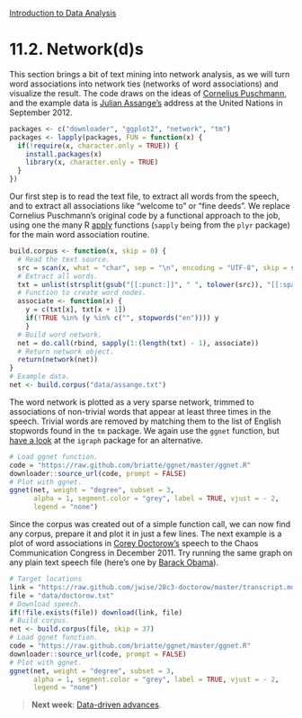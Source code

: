 <style>@import url(style.css);</style>
[Introduction to Data Analysis](index.html "Course index")

# 11.2. Network(d)s

This section brings a bit of text mining into network analysis, as we will turn word associations into network ties (networks of word associations) and visualize the result. The code draws on the ideas of [Cornelius Puschmann][ynada], and the example data is [Julian Assange's][assange] address at the United Nations in September 2012.

[assange]: http://wikileaks.org/Transcript-of-Julian-Assange.html
[ynada]: http://blog.ynada.com/303

```r
packages <- c("downloader", "ggplot2", "network", "tm")
packages <- lapply(packages, FUN = function(x) {
  if(!require(x, character.only = TRUE)) {
    install.packages(x)
    library(x, character.only = TRUE)
  }
})
```

Our first step is to read the text file, to extract all words from the speech, and to extract all associations like "welcome to" or "fine deeds". We replace Cornelius Puschmann's original code by a functional approach to the job, using one the many R [apply][bh-apply] functions (`sapply` being from the `plyr` package) for the main word association routine.

[032]: 032_iteration.html
[bh-apply]: http://badhessian.org/loops-matrices-and-apply-functions/

```r
build.corpus <- function(x, skip = 0) {
  # Read the text source.
  src = scan(x, what = "char", sep = "\n", encoding = "UTF-8", skip = skip)
  # Extract all words.
  txt = unlist(strsplit(gsub("[[:punct:]]", " ", tolower(src)), "[[:space:]]+"))
  # Function to create word nodes.
  associate <- function(x) {
    y = c(txt[x], txt[x + 1])
    if(!TRUE %in% (y %in% c("", stopwords("en")))) y
    }
  # Build word network.
  net = do.call(rbind, sapply(1:(length(txt) - 1), associate))
  # Return network object.
  return(network(net))
}
# Example data.
net <- build.corpus("data/assange.txt")
```

The word network is plotted as a very sparse network, trimmed to associations of non-trivial words that appear at least three times in the speech. Trivial words are removed by matching them to the list of English stopwords found in the `tm` package. We again use the `ggnet` function, but [have a look][rdm-igraph] at the `igraph` package for an alternative.

[rdm-igraph]: http://rdatamining.wordpress.com/2012/05/17/an-example-of-social-network-analysis-with-r-using-package-igraph/

```r
# Load ggnet function.
code = "https://raw.github.com/briatte/ggnet/master/ggnet.R"
downloader::source_url(code, prompt = FALSE)
# Plot with ggnet.
ggnet(net, weight = "degree", subset = 3,
      alpha = 1, segment.color = "grey", label = TRUE, vjust = - 2,
      legend = "none")
```

Since the corpus was created out of a simple function call, we can now find any corpus, prepare it and plot it in just a few lines. The next example is a plot of word associations in [Corey Doctorow's][gh-doctorow] speech to the Chaos Communication Congress in December 2011. Try running the same graph on any plain text speech file (here's one by [Barack Obama][bo]).

[gh-doctorow]: https://github.com/jwise/28c3-doctorow/blob/master/transcript.md
[bo]: http://librarian.net/dnc/speeches/obama.txt

```r
# Target locations
link = "https://raw.github.com/jwise/28c3-doctorow/master/transcript.md"
file = "data/doctorow.txt"
# Download speech.
if(!file.exists(file)) download(link, file)
# Build corpus.
net <- build.corpus(file, skip = 37)
# Load ggnet function.
code = "https://raw.github.com/briatte/ggnet/master/ggnet.R"
downloader::source_url(code, prompt = FALSE)
# Plot with ggnet.
ggnet(net, weight = "degree", subset = 3,
      alpha = 1, segment.color = "grey", label = TRUE, vjust = - 2,
      legend = "none")
```

> __Next week__: [Data-driven advances](120_data.html).

